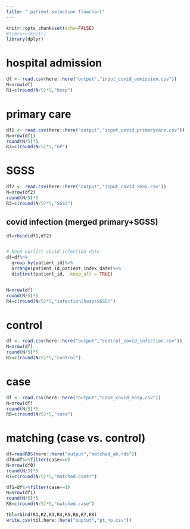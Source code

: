 ```yaml
---
title: " patient selection flowchart"
---
```


```r
knitr::opts_chunk$set(echo=FALSE)
#library(knitr)
library(dplyr)
```

# hospital admission
```r
df <- read.csv(here::here("output","input_covid_admission.csv"))
N=nrow(df)
R1=c(round(N/5)*5,"hosp")
```


# primary care
```r
df1 <- read.csv(here::here("output","input_covid_primarycare.csv"))
N=nrow(df1)
round(N/5)*5
R2=c(round(N/5)*5,"GP")

```

# SGSS
```r
df2 <- read.csv(here::here("output","input_covid_SGSS.csv"))
N=nrow(df2)
round(N/5)*5
R3=c(round(N/5)*5,"SGSS")

```


## covid infection (merged primary+SGSS)
```r
df=rbind(df1,df2)


# keep earlist covid infection date
df=df%>%
  group_by(patient_id)%>%
  arrange(patient_id,patient_index_date)%>%
  distinct(patient_id, .keep_all = TRUE)


N=nrow(df)
round(N/5)*5
R4=c(round(N/5)*5,"infection(hosp+SGSS)")

```


# control
```r
df <- read.csv(here::here("output","control_covid_infection.csv"))
N=nrow(df)
round(N/5)*5
R5=c(round(N/5)*5,"control")

```

# case
```r
df <- read.csv(here::here("output","case_covid_hosp.csv"))
N=nrow(df)
round(N/5)*5
R6=c(round(N/5)*5,"case")

```


# matching (case vs. control)
```r
df=readRDS(here::here("output","matched_ab.rds"))
df0=df%>%filter(case==0)
N=nrow(df0)
round(N/5)*5
R7=c(round(N/5)*5,"matched.contr")

df1=df%>%filter(case==1)
N=nrow(df1)
round(N/5)*5
R8=c(round(N/5)*5,"matched.case")

```

```r
tbl=rbind(R1,R2,R3,R4,R5,R6,R7,R8)
write.csv(tbl,here::here("ouptut","pt_no.csv"))
```

